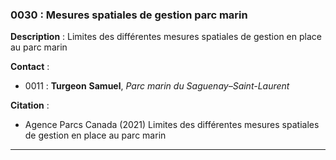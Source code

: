 ### 0030 : Mesures spatiales de gestion parc marin {-}

<!-- -------------------------------------------------- -->
**Description** : Limites des différentes mesures spatiales de gestion en place au parc marin

<!-- -------------------------------------------------- -->


<!-- -------------------------------------------------- -->



<!-- -------------------------------------------------- -->
**Contact** :


  - 0011 : **Turgeon** **Samuel**, *Parc marin du Saguenay–Saint-Laurent*



<!-- -------------------------------------------------- -->
**Citation** :


  - Agence Parcs Canada (2021) Limites des différentes mesures spatiales de gestion en place au parc marin




<!-- -------------------------------------------------- -->




<hr>
<br>
